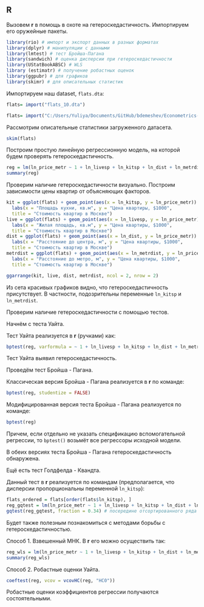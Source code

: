 ## R

Вызовем **r** в помощь в охоте на гетероскедастичность. Импортируем его оружейные пакеты.

```r
library(rio) # импорт и экспорт данных в разных форматах
library(dplyr) # манипуляции с данными
library(lmtest) # тест Бройша-Пагана
library(sandwich) # оценка дисперсии при гетероскедастичности
library(UStatBookABSC) # WLS
library (estimatr) # получение робастных оценок
library(ggpubr) # для графиков
library(skimr) # для описательных статистик
```

Импортируем наш dataset, `flats.dta`:

```r
flats= import("flats_10.dta")
```

```r
flats= import("C:/Users/Yuliya/Documents/GitHub/bdemeshev/Econometrics-Rosetta-Stone/data/flats_10.dta")
```

Рассмотрим описательные статистики загруженного датасета.

```r
skim(flats)
```

Построим простую линейную регрессионную модель, на которой будем проверять гетероскедастичность.

```r
reg = lm(ln_price_metr ~ 1 + ln_livesp + ln_kitsp + ln_dist + ln_metrdist, data = flats)
summary(reg)
```

Проверим наличие гетероскедастичности визуально. Построим зависимости цены квартир от объясняющих факторов.

```r
kit = ggplot(flats) + geom_point(aes(x = ln_kitsp, y = ln_price_metr)) + 
  labs(x = "Площадь кухни, кв.м", y = "Цена квартиры, $1000", 
  title = "Стоимость квартир в Москве")
live = ggplot(flats) + geom_point(aes(x = ln_livesp, y = ln_price_metr)) + 
  labs(x = "Жилая площадь, кв.м", y = "Цена квартиры, $1000", 
  title = "Стоимость квартир в Москве")
dist = ggplot(flats) + geom_point(aes(x = ln_dist, y = ln_price_metr)) + 
  labs(x = "Расстояние до центра, м", y = "Цена квартиры, $1000",
  title = "Стоимость квартир в Москве")
metrdist = ggplot(flats) + geom_point(aes(x = ln_metrdist, y = ln_price_metr)) + 
  labs(x = "Расстояние до метро, м", y = "Цена квартиры, $1000", 
  title = "Стоимость квартир в Москве")

ggarrange(kit, live, dist, metrdist, ncol = 2, nrow = 2)
```

Из сета красивых графиков видно, что гетероскедастичность присутствует. В частности, подозрительны переменные `ln_kitsp` и `ln_metrdist`.

Проверим наличие гетероскедастичности с помощью тестов. 

Начнём с теста Уайта. 

Тест Уайта реализуется в **r** (ручками) как:
```r
bptest(reg, varformula = ~ 1 + ln_livesp + ln_kitsp + ln_dist + ln_metrdist + I(ln_livesp ^ 2) + I(ln_kitsp ^ 2) + I(ln_dist ^ 2) + I(ln_metrdist ^ 2) + I(ln_livesp * ln_kitsp) + I(ln_livesp * ln_dist) + I(ln_livesp * ln_metrdist) + I(ln_kitsp * ln_dist) + I(ln_kitsp * ln_metrdist) + I(ln_dist * ln_metrdist), data = flats)
```

Тест Уайта выявил гетероскедастичность.

Проведём тест Бройша - Пагана.

Классическая версия Бройша - Пагана реализуется в **r** по команде:

```r
bptest(reg, studentize = FALSE)
```

Модифицированная версия теста Бройша - Пагана реализуется по команде:

```r
bptest(reg)
```

Причем, если отдельно не указать спецификацию вспомогательной регрессии, то `bptest()` возьмёт все регрессоры исходной модели.

В обеих версиях теста Бройша - Пагана гетероскедастичность обнаружена.

Ещё есть тест Голдфелда - Квандта. 

Данный тест в **r** реализуется по командам (предполагается, что дисперсии пропорциональны переменной `ln_kitsp`):

```r
flats_ordered = flats[order(flats$ln_kitsp), ]
reg_gqtest = lm(ln_price_metr ~ 1 + ln_livesp + ln_kitsp + ln_dist + ln_metrdist, data = flats_ordered)
gqtest(reg_gqtest, fraction = 0.34) # посередине отсортированного ряда лежит 34% наблюдений
```

Будет также полезным познакомиться с методами борьбы с гетероскедастичностью.

Способ 1. Взвешенный МНК. 
В **r** его можно осуществить так:

```r
reg_wls = lm(ln_price_metr ~ 1 + ln_livesp + ln_kitsp + ln_dist + ln_metrdist, data = flats, weights = 1 / (1 / fitted(lm(abs(residuals(reg)) ~ ln_kitsp)) ^ 2))
summary(reg_wls)
```

Способ 2. Робастные оценки Уайта.

```r
coeftest(reg, vcov = vcovHC(reg, "HC0"))
```

Робастные оценки коэффициентов регрессии получаются состоятельными. 